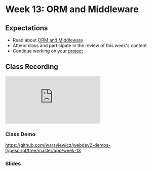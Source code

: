 # Week 13: ORM and Middleware

## Expectations

- Read about [ORM and Middleware](/week-13/orm-and-middleware)
- Attend class and participate in the review of this week's content
- Continue working on your [project](/week-13/project)

## Class Recording

<iframe
  style={{ width: "100%", aspectRatio: "16/9" }}
  src="https://www.youtube.com/embed/RBEDKro8i60?si=tWLeJdnQdWmlNXgs"
  title="YouTube video player"
  frameBorder="0"
  allow="accelerometer; autoplay; clipboard-write; encrypted-media; gyroscope; picture-in-picture; web-share"
  allowfullscreen
></iframe>

### Class Demo

https://github.com/warsylewicz/webdev2-demos-typescript/tree/master/app/week-13

### Slides


<Slideshow file="/week-13/slides" />
